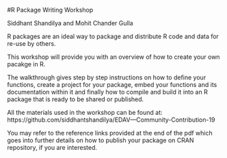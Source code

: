 #R Package Writing Workshop

Siddhant Shandilya and Mohit Chander Gulla

R packages are an ideal way to package and distribute R code and data for re-use by others.

This workshop will provide you with an overview of how to create your own pacakge in R. 

The walkthrough gives step by step instructions on how to define your functions, create a project for your package, embed your functions and its documentation within it and finally how to compile and build it into an R package that is ready to be shared or published.

All the materials used in the workshop can be found at: https://github.com/siddhantshandilya/EDAV---Community-Contribution-19

You may refer to the reference links provided at the end of the pdf which goes into further details on how to publish your package on CRAN repository, if you are interested.
